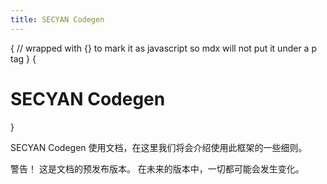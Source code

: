 ```yaml
---
title: SECYAN Codegen
---
```



<style jsx global>{`
body {
  background-image: radial-gradient(#ddd 1px, transparent 0),
    radial-gradient(#ddd 1px, transparent 0);
  background-position: 0 0, 25px 25px;
  background-size: 50px 50px;
}
.dark body {
  background-image: radial-gradient(#333 1px, transparent 0),
    radial-gradient(#333 1px, transparent 0);
}
`}</style>

{
// wrapped with {} to mark it as javascript so mdx will not put it under a p tag
}
{<h1 className="text-center font-extrabold md:text-5xl mt-8">SECYAN Codegen</h1>}

<Bleed full><Features/></Bleed>

SECYAN Codegen 使用文档，在这里我们将会介绍使用此框架的一些细则。

<Callout emoji="🔔">
警告！ 这是文档的预发布版本。 在未来的版本中，一切都可能会发生变化。
</Callout>
